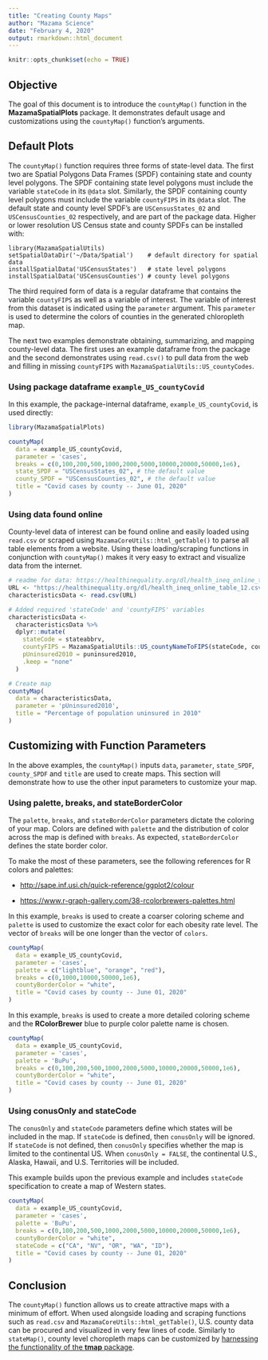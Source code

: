 ```yaml
---
title: "Creating County Maps"
author: "Mazama Science"
date: "February 4, 2020"
output: rmarkdown::html_document
---
```


```r
knitr::opts_chunk$set(echo = TRUE)
```

## Objective

The goal of this document is to introduce the `countyMap()` function in the 
**MazamaSpatialPlots** package. It demonstrates default usage and customizations 
using the `countyMap()` function's arguments.

## Default Plots

The `countyMap()` function requires three forms of state-level data. The first two 
are Spatial Polygons Data Frames (SPDF) containing state and county level polygons. 
The SPDF containing state level polygons must include the variable `stateCode` 
in its `@data` slot. Similarly, the SPDF containing county level polygons must include
the variable `countyFIPS` in its `@data` slot. The default state and county level 
SPDF's are `USCensusStates_02` and `USCensusCounties_02` respectively, and are
part of the package data. Higher or lower resolution US Census state and county
SPDFs can be installed with:

```
library(MazamaSpatialUtils)
setSpatialDataDir('~/Data/Spatial')    # default directory for spatial data
installSpatialData('USCensusStates')   # state level polygons
installSpatialData('USCensusCounties') # county level polygons
```

The third required form of data is a regular dataframe that contains the 
variable `countyFIPS` as well as a variable of interest. The variable of interest 
from this dataset is indicated using the `parameter` argument. This `parameter`
is used to determine the colors of counties in the generated chloropleth map. 

The next two examples demonstrate obtaining, summarizing, and mapping 
county-level data. The first uses an example dataframe from the package and the 
second demonstrates using `read.csv()` to pull data from the web and filling
in missing `countyFIPS` with `MazamaSpatialUtils::US_countyCodes`.

### Using package dataframe `example_US_countyCovid`

In this example, the package-internal dataframe, `example_US_countyCovid`, 
is used directly:

```r
library(MazamaSpatialPlots)

countyMap(
  data = example_US_countyCovid,
  parameter = 'cases',
  breaks = c(0,100,200,500,1000,2000,5000,10000,20000,50000,1e6),
  state_SPDF = "USCensusStates_02", # the default value
  county_SPDF = "USCensusCounties_02", # the default value
  title = "Covid cases by county -- June 01, 2020"
)
```

### Using data found online

County-level data of interest can be found online and easily loaded using 
`read.csv` or scraped using `MazamaCoreUtils::html_getTable()` to parse 
all table elements from a website. 
Using these loading/scraping functions in conjunction with `countyMap()` makes 
it very easy to extract and visualize data from the internet.

```r

# readme for data: https://healthinequality.org/dl/health_ineq_online_table_12_readme.pdf
URL <- "https://healthinequality.org/dl/health_ineq_online_table_12.csv"
characteristicsData <- read.csv(URL)

# Added required 'stateCode' and 'countyFIPS' variables
characteristicsData <- 
  characteristicsData %>%
  dplyr::mutate(
    stateCode = stateabbrv,
    countyFIPS = MazamaSpatialUtils::US_countyNameToFIPS(stateCode, county_name),
    pUninsured2010 = puninsured2010,
    .keep = "none"
  ) 

# Create map
countyMap(
  data = characteristicsData,
  parameter = 'pUninsured2010',
  title = "Percentage of population uninsured in 2010"
)
```

## Customizing with Function Parameters

In the above examples, the `countyMap()` inputs `data`, `parameter`, 
`state_SPDF`, `county_SPDF` and `title` are used to create maps. This section 
will demonstrate how to use the other input parameters to customize your map. 

### Using palette, breaks, and stateBorderColor

The `palette`, `breaks`, and `stateBorderColor` parameters dictate the coloring 
of your map. Colors are defined with `palette` and the distribution of 
color across the map is defined with `breaks`. As expected, `stateBorderColor` 
defines the state border color. 

To make the most of these parameters, see the following references for R colors 
and palettes:

  * <http://sape.inf.usi.ch/quick-reference/ggplot2/colour>
  
  * <https://www.r-graph-gallery.com/38-rcolorbrewers-palettes.html>

In this example, `breaks` is used to create a coarser coloring scheme and 
`palette` is used to customize the exact color for each obesity rate level.
The vector of `breaks` will be one longer than the vector of `colors`.

```r

countyMap(
  data = example_US_countyCovid,
  parameter = 'cases',
  palette = c("lightblue", "orange", "red"),
  breaks = c(0,1000,10000,50000,1e6),
  countyBorderColor = "white",
  title = "Covid cases by county -- June 01, 2020"
)

```

In this example, `breaks` is used to create a more detailed coloring scheme and 
the **RColorBrewer** blue to purple color palette name is chosen.

```r

countyMap(
  data = example_US_countyCovid,
  parameter = 'cases',
  palette = 'BuPu',
  breaks = c(0,100,200,500,1000,2000,5000,10000,20000,50000,1e6),
  countyBorderColor = "white",
  title = "Covid cases by county -- June 01, 2020"
)

```

### Using conusOnly and stateCode

The `conusOnly` and `stateCode` parameters define which states will be included 
in the map. If `stateCode` is defined, then `conusOnly` will be ignored. If 
`stateCode` is not defined, then `conusOnly` specifies whether the map is limited
to the continental US. When `conusOnly = FALSE`, the continental U.S., Alaska, 
Hawaii, and U.S. Territories will be included. 

This example builds upon the previous example and includes `stateCode` 
specification to create a map of Western states. 

```r


countyMap(
  data = example_US_countyCovid,
  parameter = 'cases',
  palette = 'BuPu',
  breaks = c(0,100,200,500,1000,2000,5000,10000,20000,50000,1e6),
  countyBorderColor = "white",
  stateCode = c("CA", "NV", "OR", "WA", "ID"),
  title = "Covid cases by county -- June 01, 2020"
)

```


## Conclusion

The `countyMap()` function allows us to create attractive maps with a minimum of effort. 
When used alongside loading and scraping functions such as `read.csv` and 
`MazamaCoreUtils::html_getTable()`, U.S. county data can be procured and visualized 
in very few lines of code. Similarly to `stateMap()`, county level choropleth maps
can be customized by [harnessing the functionality of the **tmap** package](Customizing_State_Maps.html). 






